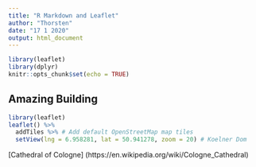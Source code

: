 ```yaml
---
title: "R Markdown and Leaflet"
author: "Thorsten"
date: "17 1 2020"
output: html_document
---
```


```r
library(leaflet)
library(dplyr)
knitr::opts_chunk$set(echo = TRUE)
```

## Amazing Building



```r
library(leaflet)
leaflet() %>%
  addTiles %>% # Add default OpenStreetMap map tiles
  setView(lng = 6.958281, lat = 50.941278, zoom = 20) # Koelner Dom
```

[Cathedral of Cologne] (https://en.wikipedia.org/wiki/Cologne_Cathedral)

